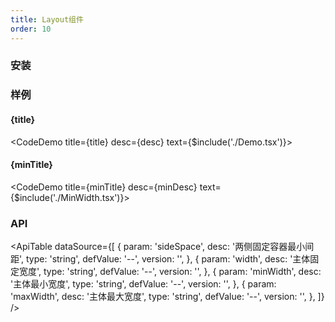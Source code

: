 ```yaml
---
title: Layout组件
order: 10
---
```




### 安装
<ImportTabs name="@jelper/component" />

### 样例
#### {title}
<CodeDemo title={title} desc={desc} text={$include('./Demo.tsx')}><Demo /></CodeDemo>

#### {minTitle}
<CodeDemo title={minTitle} desc={minDesc} text={$include('./MinWidth.tsx')}><MinDemo /></CodeDemo>

### API
<ApiTable
  dataSource={[
    {
      param: 'sideSpace',
      desc: '两侧固定容器最小间距',
      type: 'string',
      defValue: '--',
      version: '',
    },
    {
      param: 'width',
      desc: '主体固定宽度',
      type: 'string',
      defValue: '--',
      version: '',
    },
    {
      param: 'minWidth',
      desc: '主体最小宽度',
      type: 'string',
      defValue: '--',
      version: '',
    },
    {
      param: 'maxWidth',
      desc: '主体最大宽度',
      type: 'string',
      defValue: '--',
      version: '',
    },
  ]}
/>
